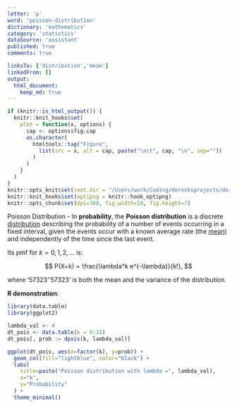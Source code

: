```yaml
---
letter: 'p'
word: 'poisson-distribution'
dictionary: 'mathematics'
category: 'statistics'
dataSource: 'assistant'
published: true
comments: true

linksTo: ['distribution','mean']
linkedFrom: []
output:
  html_document:
    keep_md: true
---
```


```r
if (knitr::is_html_output()) {
  knitr::knit_hooks$set(
    plot = function(x, options) {
      cap <- options$fig.cap
      as.character(
        htmltools::tag("Figure",
          list(src = x, alt = cap, paste("\n\t", cap, "\n", sep=""))
        )
      )
    }
  )
}
knitr::opts_knit$set(root.dir = "/Users/work/Coding/derecksprojects/derecksnotes.com-playground/derecksnotes.com/client/src/app/dictionaries/mathematics/definitions")
knitr::knit_hooks$set(optipng = knitr::hook_optipng)
knitr::opts_chunk$set(dpi=300, fig.width=10, fig.height=7)
```

<a id="poisson-distribution">Poisson Distribution</a> - In **probability**, the **Poisson distribution** is a discrete [distribution](#distribution) describing the probability of a number of events occurring in a fixed interval, given the events occur with a known average rate (the [mean](#mean)) and independently of the time since the last event.

Its pmf for $k=0,1,2,\dots$ is:

$$
P(X=k) = \frac{\lambda^k e^{-\lambda}}{k!},
$$

where '57323'\lambda'57323' is both the mean and the variance of the distribution.

**R demonstration**:

```r
library(data.table)
library(ggplot2)

lambda_val <- 4
dt_pois <- data.table(k = 0:15)
dt_pois[, prob := dpois(k, lambda_val)]

ggplot(dt_pois, aes(x=factor(k), y=prob)) +
  geom_col(fill="lightblue", color="black") +
  labs(
    title=paste("Poisson distribution with lambda =", lambda_val),
    x="k",
    y="Probability"
  ) +
  theme_minimal()
```
